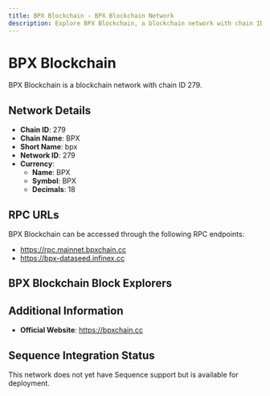 ```yaml
--- 
title: BPX Blockchain - BPX Blockchain Network
description: Explore BPX Blockchain, a blockchain network with chain ID 279. Learn about its native currency, BPX, and how to interact with the network.
---
```


# BPX Blockchain

BPX Blockchain is a blockchain network with chain ID 279.

## Network Details

- **Chain ID**: 279
- **Chain Name**: BPX
- **Short Name**: bpx
- **Network ID**: 279
- **Currency**: 
  - **Name**: BPX
  - **Symbol**: BPX
  - **Decimals**: 18

## RPC URLs

BPX Blockchain can be accessed through the following RPC endpoints:

- https://rpc.mainnet.bpxchain.cc
- https://bpx-dataseed.infinex.cc

## BPX Blockchain Block Explorers



## Additional Information

- **Official Website**: https://bpxchain.cc

## Sequence Integration Status

This network does not yet have Sequence support but is available for deployment.
